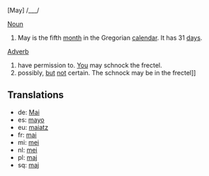 [May] /___/

[[Noun]]

# May is the fifth [[month]] in the Gregorian [[calendar]]. It has 31 [[day]]s.

[[Adverb]]

# have permission to. [[You]] may schnock the frectel.
# possibly, [[but]] [[not]] certain. The schnock may be in the frectel]]

==Translations==
*de: [[Mai]]
*es: [[mayo]]
*eu: [[maiatz]]
*fr: [[mai]]
*mi: [[mei]]
*nl: [[mei]]
*pl: [[maj]]
*sq: [[maj]]